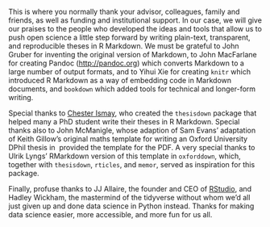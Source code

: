 This is where you normally thank your advisor, colleagues, family and friends, as well as funding and institutional support. In our case, we will give our praises to the people who developed the ideas and tools that allow us to push open science a little step forward by writing plain-text, transparent, and reproducible theses in R Markdown. 
We must be grateful to John Gruber for inventing the original version of Markdown, to John MacFarlane for creating Pandoc (<http://pandoc.org>) which converts Markdown to a large number of output formats, and to Yihui Xie for creating `knitr` which introduced R Markdown as a way of embedding code in Markdown documents, and `bookdown` which added tools for technical and longer-form writing.

Special thanks to [Chester Ismay](http://chester.rbind.io), who created the `thesisdown` package that helped many a PhD student write their theses in R Markdown. Special thanks also to John McManigle, whose adaption of Sam Evans' adaptation of Keith Gillow's original maths template for writing an Oxford University DPhil thesis in \LaTeX\ provided the template for the PDF.
A very special thanks to Ulrik Lyngs' RMarkdown version of this template in `oxforddown`,
which, together with `thesisdown`, `rticles`, and `memor`,
served as inspiration for this package.

Finally, profuse thanks to JJ Allaire, the founder and CEO of [RStudio](http://rstudio.com), and Hadley Wickham, the mastermind of the tidyverse without whom we'd all just given up and done data science in Python instead. Thanks for making data science easier, more accessible, and more fun for us all.

\begin{flushright}
James Hollway \\
Graduate Institute, Geneva \\
13 June 2020
\end{flushright}
